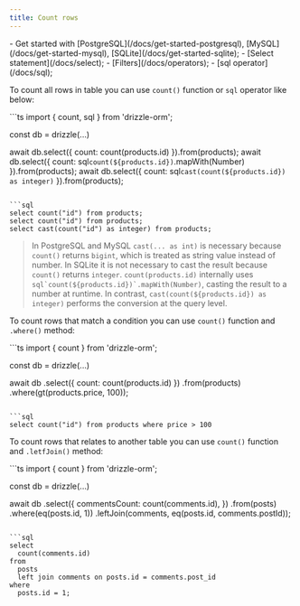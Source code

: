 ```yaml
---
title: Count rows
---
```


<Prerequisites>
- Get started with [PostgreSQL](/docs/get-started-postgresql), [MySQL](/docs/get-started-mysql), [SQLite](/docs/get-started-sqlite);
- [Select statement](/docs/select);
- [Filters](/docs/operators);
- [sql operator](/docs/sql);
</Prerequisites>

To count all rows in table you can use `count()` function or `sql` operator like below:

<Section>
```ts
import { count, sql } from 'drizzle-orm';

const db = drizzle(...)

await db.select({ count: count(products.id) }).from(products);
await db.select({ count: sql`count(${products.id})`.mapWith(Number) }).from(products);
await db.select({ count: sql`cast(count(${products.id}) as integer)` }).from(products);
```

```sql
select count("id") from products;
select count("id") from products;
select cast(count("id") as integer) from products;
```
</Section>

> In PostgreSQL and MySQL `cast(... as int)` is necessary because `count()` returns `bigint`, which is treated as string value instead of number. In SQLite it is not necessary to cast the result because `count()` returns `integer`.
`count(products.id)` internally uses ``sql`count(${products.id})`.mapWith(Number)``, casting the result to a number at runtime. In contrast, `cast(count(${products.id}) as integer)` performs the conversion at the query level.


To count rows that match a condition you can use `count()` function and `.where()` method:

<Section>
```ts
import { count } from 'drizzle-orm';

const db = drizzle(...)

await db
  .select({ count: count(products.id) })
  .from(products)
  .where(gt(products.price, 100));
```

```sql
select count("id") from products where price > 100
```
</Section>

To count rows that relates to another table you can use `count()` function and `.letfJoin()` method:

<Section>
```ts
import { count } from 'drizzle-orm';

const db = drizzle(...)

await db
  .select({
    commentsCount: count(comments.id),
  })
  .from(posts)
  .where(eq(posts.id, 1))
  .leftJoin(comments, eq(posts.id, comments.postId));
```

```sql
select 
  count(comments.id) 
from 
  posts 
  left join comments on posts.id = comments.post_id 
where 
  posts.id = 1;
```
</Section>

